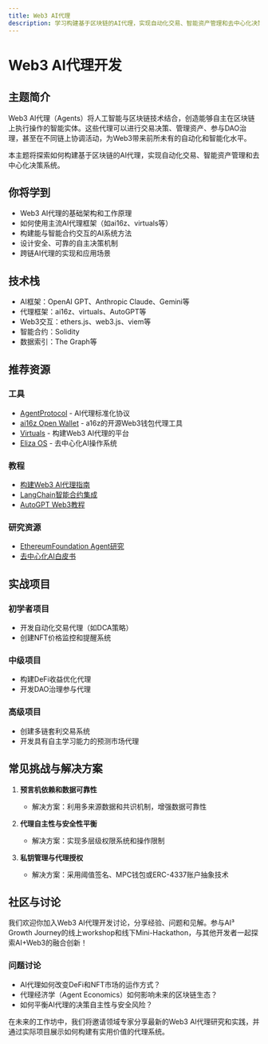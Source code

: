 ```yaml
---
title: Web3 AI代理
description: 学习构建基于区块链的AI代理，实现自动化交易、智能资产管理和去中心化决策系统
---
```


# Web3 AI代理开发

## 主题简介

Web3 AI代理（Agents）将人工智能与区块链技术结合，创造能够自主在区块链上执行操作的智能实体。这些代理可以进行交易决策、管理资产、参与DAO治理，甚至在不同链上协调活动，为Web3带来前所未有的自动化和智能化水平。

本主题将探索如何构建基于区块链的AI代理，实现自动化交易、智能资产管理和去中心化决策系统。

## 你将学到

- Web3 AI代理的基础架构和工作原理
- 如何使用主流AI代理框架（如ai16z、virtuals等）
- 构建能与智能合约交互的AI系统方法
- 设计安全、可靠的自主决策机制
- 跨链AI代理的实现和应用场景

## 技术栈

- AI框架：OpenAI GPT、Anthropic Claude、Gemini等
- 代理框架：ai16z、virtuals、AutoGPT等
- Web3交互：ethers.js、web3.js、viem等
- 智能合约：Solidity
- 数据索引：The Graph等

## 推荐资源

### 工具
- [AgentProtocol](https://agentprotocol.ai/) - AI代理标准化协议
- [ai16z Open Wallet](https://github.com/a16z/open-wallet) - a16z的开源Web3钱包代理工具
- [Virtuals](https://www.virtuals.io/) - 构建Web3 AI代理的平台
- [Eliza OS](https://www.elizaos.com/) - 去中心化AI操作系统

### 教程
- [构建Web3 AI代理指南](https://dev.to/envoy_/building-web3-ai-agents-a-comprehensive-guide-27on)
- [LangChain智能合约集成](https://js.langchain.com/docs/modules/chains/additional/ethereum/)
- [AutoGPT Web3教程](https://autogpt.net/autogpt-web3-tutorial/)

### 研究资源
- [EthereumFoundation Agent研究](https://ethereum.org/en/developers/docs/research/)
- [去中心化AI白皮书](https://papers.ssrn.com/sol3/papers.cfm?abstract_id=3951401)

## 实战项目

### 初学者项目
- 开发自动化交易代理（如DCA策略）
- 创建NFT价格监控和提醒系统

### 中级项目
- 构建DeFi收益优化代理
- 开发DAO治理参与代理

### 高级项目
- 创建多链套利交易系统
- 开发具有自主学习能力的预测市场代理

## 常见挑战与解决方案

1. **预言机依赖和数据可靠性**
   - 解决方案：利用多来源数据和共识机制，增强数据可靠性

2. **代理自主性与安全性平衡**
   - 解决方案：实现多层级权限系统和操作限制

3. **私钥管理与代理授权**
   - 解决方案：采用阈值签名、MPC钱包或ERC-4337账户抽象技术

## 社区与讨论

我们欢迎你加入Web3 AI代理开发讨论，分享经验、问题和见解。参与AI³ Growth Journey的线上workshop和线下Mini-Hackathon，与其他开发者一起探索AI+Web3的融合创新！

### 问题讨论
- AI代理如何改变DeFi和NFT市场的运作方式？
- 代理经济学（Agent Economics）如何影响未来的区块链生态？
- 如何平衡AI代理的决策自主性与安全风险？

在未来的工作坊中，我们将邀请领域专家分享最新的Web3 AI代理研究和实践，并通过实际项目展示如何构建有实用价值的代理系统。 
